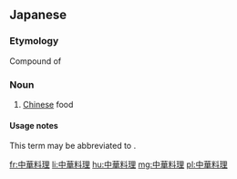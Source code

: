 ==Japanese==
{{ja-kanjitab|中|華|料|理}}

===Etymology===
Compound of {{compound|中華|tr1=chūka|t1=China|料理|tr2=ryōri|t2=cooking, cuisine|lang=ja|sort=ちゅうかりょうり}}

===Noun===
{{ja-noun|ちゅうか りょうり}}

# [[Chinese]] food

====Usage notes====
This term may be abbreviated to {{ja-r|中華|ちゅうか}}.

[[fr:中華料理]]
[[li:中華料理]]
[[hu:中華料理]]
[[mg:中華料理]]
[[pl:中華料理]]